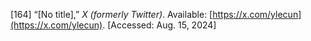 \[164\]	“\[No title\],” *X (formerly Twitter)*. Available: [https://x.com/ylecun](https://x.com/ylecun). \[Accessed: Aug. 15, 2024\]